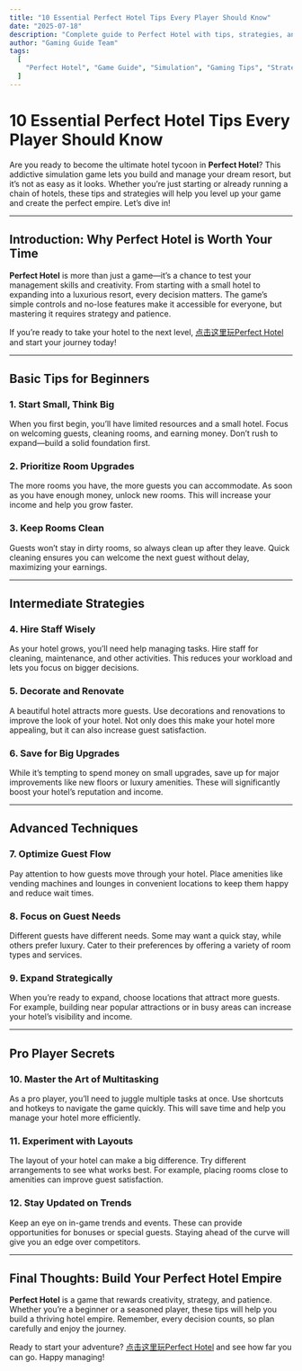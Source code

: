 ---
title: "10 Essential Perfect Hotel Tips Every Player Should Know"
date: "2025-07-18"
description: "Complete guide to Perfect Hotel with tips, strategies, and everything you need to know to master this simulation game."
author: "Gaming Guide Team"
tags:
  [
    "Perfect Hotel", "Game Guide", "Simulation", "Gaming Tips", "Strategy Guide", "3d"
  ]
---

# 10 Essential Perfect Hotel Tips Every Player Should Know

Are you ready to become the ultimate hotel tycoon in **Perfect Hotel**? This addictive simulation game lets you build and manage your dream resort, but it’s not as easy as it looks. Whether you’re just starting or already running a chain of hotels, these tips and strategies will help you level up your game and create the perfect empire. Let’s dive in!

---

## Introduction: Why Perfect Hotel is Worth Your Time

**Perfect Hotel** is more than just a game—it’s a chance to test your management skills and creativity. From starting with a small hotel to expanding into a luxurious resort, every decision matters. The game’s simple controls and no-lose features make it accessible for everyone, but mastering it requires strategy and patience.

If you’re ready to take your hotel to the next level, [点击这里玩Perfect Hotel](https://perfecthotel.org/) and start your journey today!

---

## Basic Tips for Beginners

### 1. Start Small, Think Big
When you first begin, you’ll have limited resources and a small hotel. Focus on welcoming guests, cleaning rooms, and earning money. Don’t rush to expand—build a solid foundation first.

### 2. Prioritize Room Upgrades
The more rooms you have, the more guests you can accommodate. As soon as you have enough money, unlock new rooms. This will increase your income and help you grow faster.

### 3. Keep Rooms Clean
Guests won’t stay in dirty rooms, so always clean up after they leave. Quick cleaning ensures you can welcome the next guest without delay, maximizing your earnings.

---

## Intermediate Strategies

### 4. Hire Staff Wisely
As your hotel grows, you’ll need help managing tasks. Hire staff for cleaning, maintenance, and other activities. This reduces your workload and lets you focus on bigger decisions.

### 5. Decorate and Renovate
A beautiful hotel attracts more guests. Use decorations and renovations to improve the look of your hotel. Not only does this make your hotel more appealing, but it can also increase guest satisfaction.

### 6. Save for Big Upgrades
While it’s tempting to spend money on small upgrades, save up for major improvements like new floors or luxury amenities. These will significantly boost your hotel’s reputation and income.

---

## Advanced Techniques

### 7. Optimize Guest Flow
Pay attention to how guests move through your hotel. Place amenities like vending machines and lounges in convenient locations to keep them happy and reduce wait times.

### 8. Focus on Guest Needs
Different guests have different needs. Some may want a quick stay, while others prefer luxury. Cater to their preferences by offering a variety of room types and services.

### 9. Expand Strategically
When you’re ready to expand, choose locations that attract more guests. For example, building near popular attractions or in busy areas can increase your hotel’s visibility and income.

---

## Pro Player Secrets

### 10. Master the Art of Multitasking
As a pro player, you’ll need to juggle multiple tasks at once. Use shortcuts and hotkeys to navigate the game quickly. This will save time and help you manage your hotel more efficiently.

### 11. Experiment with Layouts
The layout of your hotel can make a big difference. Try different arrangements to see what works best. For example, placing rooms close to amenities can improve guest satisfaction.

### 12. Stay Updated on Trends
Keep an eye on in-game trends and events. These can provide opportunities for bonuses or special guests. Staying ahead of the curve will give you an edge over competitors.

---

## Final Thoughts: Build Your Perfect Hotel Empire

**Perfect Hotel** is a game that rewards creativity, strategy, and patience. Whether you’re a beginner or a seasoned player, these tips will help you build a thriving hotel empire. Remember, every decision counts, so plan carefully and enjoy the journey.

Ready to start your adventure? [点击这里玩Perfect Hotel](https://perfecthotel.org/) and see how far you can go. Happy managing!